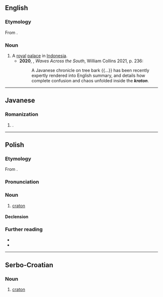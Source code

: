 ==English==
{{wikipedia|Kraton (Indonesia)}}
===Etymology===
From {{der|en|jv|ꦏꦿꦠꦺꦴꦤ꧀}}.

===Noun===
{{en-noun}}

# A [[royal]] [[palace]] in [[Indonesia]].
#*'''2020''', {{w|Sujit Sivasandaram}}, ''Waves Across the South'', William Collins 2021, p. 236:
#*:A Javanese chronicle on tree bark {{...}} has been recently expertly rendered into English summary, and details how complete confusion and chaos unfolded inside the '''''kraton'''''.

----

==Javanese==

===Romanization===
{{jv-rom}}
# {{romanization of|jv|ꦏꦿꦠꦺꦴꦤ꧀}}.

----

==Polish==
{{wp|lang=pl}}

===Etymology===
From {{der|pl|grc|κράτος||strength, might}}.

===Pronunciation===
{{pl-p}}

===Noun===
{{pl-noun|m-in}}

# {{lb|pl|geology}} [[craton]]

====Declension====
{{pl-decl-noun-m-in}}

===Further reading===
* {{R:pl:WSJP}}
* {{R:pl:PWN}}

----

==Serbo-Croatian==

===Noun===
{{sh-noun|g=m}}

# {{lb|sh|geology}} [[craton]]